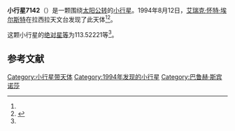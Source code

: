 {{Infobox planet
| bgcolour = #FFFFC0
| name = 7142 Spinoza
| symbol = 
| image = 
| caption = 
| discovery = yes
| discovery_ref = 
| discoverer = [[艾瑞克·怀特·埃尔斯特|艾瑞克·怀特·埃尔斯特]]
| discovery_site = [[拉西拉天文台|拉西拉天文台]] 
| discovered = 1994年8月12日
| designations = yes
| mp_name = 
| named_after = [[巴鲁赫·斯宾诺莎|巴鲁赫·斯宾诺莎]]
| alt_names = 1994 PC19/ 1949 OZ / 1987 HA1
| mp_category = [[主带小行星|主带小行星]]
| orbit_ref = <ref name="a">[http://ssd.jpl.nasa.gov/sbdb.cgi?sstr=7142 7142 Spinoza] {{Wayback|url=http://ssd.jpl.nasa.gov/sbdb.cgi?sstr=7142 |date=20201124023301 }}，小行星數據庫瀏覽器（JPL Small-Body Database Browser）－[[美国国家航空航天局|美国国家航空航天局]]喷气推进实验室</ref>
| epoch = 2456400.5 (2013年4月18日更新)
| aphelion = {{convert|3.5105877|AU|km|3|abbr=on|lk=out}}
| perihelion = {{convert|2.8308451|AU|km|3|abbr=on}}
| semimajor = {{convert|3.1707164|AU|km|3|abbr=on}}
| eccentricity = 0.1071907
| period = 2062.21768 [[日|日]]<br />5.65[[儒略年|儒略年]]
| avg_speed = 
| inclination = 0.32903
| asc_node = 114.10708
| mean_anomaly = 
| arg_peri = 113.52221
| satellites = 
| physical_characteristics = yes
| dimensions = 
| mass = 
| density = 
| surface_grav = 
| escape_velocity = 
| sidereal_day = 
| axial_tilt = 
| pole_ecliptic_lat = 
| pole_ecliptic_lon = 
| albedo = 
| temperatures= 
| temp_name1 = 
| mean_temp_1 = 
| max_temp_1 = 
| temp_name2 = 
| max_temp_2 = 
| spectral_type = 
| abs_magnitude = 113.52221
}}

'''小行星7142'''（{{lang-en|7142 Spinoza}}）是一颗围绕[[太阳|太阳]][[公转|公转]]的[[小行星|小行星]]。1994年8月12日，[[艾瑞克·怀特·埃尔斯特|艾瑞克·怀特·埃尔斯特]]在拉西拉天文台发现了此天体<ref name="a" /><ref>{{cite news|title=小行星列表|url=http://cfa-www.harvard.edu/iau/lists/NumberedMPs.txt|accessdate=2013-07-08|newspaper=哈佛大学|archive-date=2008-05-17|archive-url=https://web.archive.org/web/20080517010638/http://cfa-www.harvard.edu/iau/lists/NumberedMPs.txt|dead-url=no}}</ref>。

这颗小行星的[[绝对星等|绝对星等]]为113.52221等<ref name="a" />。

==参考文献==
{{reflist}}
{{Minor Planet Number|[[小行星7141|小行星7141]]|[[小行星7143|小行星7143]]}}

{{小天体}}

[[Category:小行星带天体|Category:小行星带天体]]
[[Category:1994年发现的小行星|Category:1994年发现的小行星]]
[[Category:巴鲁赫·斯宾诺莎|Category:巴鲁赫·斯宾诺莎]]

{{asteroid-stub}}